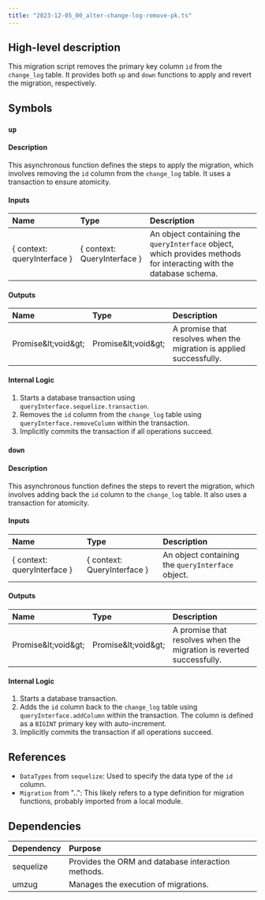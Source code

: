 ```yaml
---
title: "2023-12-05_00_alter-change-log-remove-pk.ts"
---
```


## High-level description
This migration script removes the primary key column `id` from the `change_log` table. It provides both `up` and `down` functions to apply and revert the migration, respectively.

## Symbols

### `up`
#### Description
This asynchronous function defines the steps to apply the migration, which involves removing the `id` column from the `change_log` table. It uses a transaction to ensure atomicity.

#### Inputs
| Name | Type | Description |
|:-----|:-----|:------------|
| \{ context: queryInterface \} | \{ context: QueryInterface \} | An object containing the `queryInterface` object, which provides methods for interacting with the database schema. |

#### Outputs
| Name | Type | Description |
|:-----|:-----|:------------|
| Promise\&lt;void\&gt; | Promise\&lt;void\&gt; | A promise that resolves when the migration is applied successfully. |

#### Internal Logic
1. Starts a database transaction using `queryInterface.sequelize.transaction`.
2. Removes the `id` column from the `change_log` table using `queryInterface.removeColumn` within the transaction.
3. Implicitly commits the transaction if all operations succeed.

### `down`
#### Description
This asynchronous function defines the steps to revert the migration, which involves adding back the `id` column to the `change_log` table. It also uses a transaction for atomicity.

#### Inputs
| Name | Type | Description |
|:-----|:-----|:------------|
| \{ context: queryInterface \} | \{ context: QueryInterface \} | An object containing the `queryInterface` object. |

#### Outputs
| Name | Type | Description |
|:-----|:-----|:------------|
| Promise\&lt;void\&gt; | Promise\&lt;void\&gt; | A promise that resolves when the migration is reverted successfully. |

#### Internal Logic
1. Starts a database transaction.
2. Adds the `id` column back to the `change_log` table using `queryInterface.addColumn` within the transaction. The column is defined as a `BIGINT` primary key with auto-increment.
3. Implicitly commits the transaction if all operations succeed.

## References
- `DataTypes` from `sequelize`: Used to specify the data type of the `id` column.
- `Migration` from "..": This likely refers to a type definition for migration functions, probably imported from a local module.

## Dependencies
| Dependency | Purpose |
|:-----------|:--------|
| sequelize | Provides the ORM and database interaction methods. |
| umzug     | Manages the execution of migrations. |



